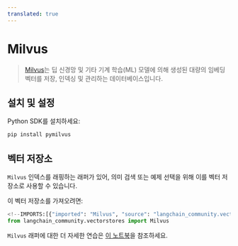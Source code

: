 ```yaml
---
translated: true
---
```


# Milvus

>[Milvus](https://milvus.io/docs/overview.md)는 딥 신경망 및 기타 기계 학습(ML) 모델에 의해 생성된 대량의 임베딩 벡터를 저장, 인덱싱 및 관리하는 데이터베이스입니다.

## 설치 및 설정

Python SDK를 설치하세요:

```bash
pip install pymilvus
```

## 벡터 저장소

`Milvus` 인덱스를 래핑하는 래퍼가 있어, 의미 검색 또는 예제 선택을 위해 이를 벡터 저장소로 사용할 수 있습니다.

이 벡터 저장소를 가져오려면:

```python
<!--IMPORTS:[{"imported": "Milvus", "source": "langchain_community.vectorstores", "docs": "https://api.python.langchain.com/en/latest/vectorstores/langchain_community.vectorstores.milvus.Milvus.html", "title": "Milvus"}]-->
from langchain_community.vectorstores import Milvus
```

`Milvus` 래퍼에 대한 더 자세한 연습은 [이 노트북](/docs/integrations/vectorstores/milvus)을 참조하세요.
